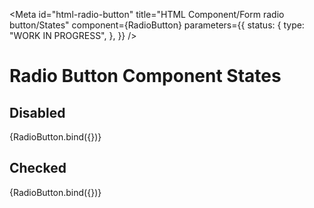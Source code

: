 <!-- @license CC0-1.0 -->


<Meta
  id="html-radio-button"
  title="HTML Component/Form radio button/States"
  component={RadioButton}
  parameters={{
    status: {
      type: "WORK IN PROGRESS",
    },
  }}
/>

# Radio Button Component States

## Disabled

<Canvas>
  <Story name="Disabled checkbox" args={{ disabled: true }}>
    {RadioButton.bind({})}
  </Story>
</Canvas>

## Checked

<Canvas>
  <Story name="Checked checkbox" args={{ checked: true }}>
    {RadioButton.bind({})}
  </Story>
</Canvas>
